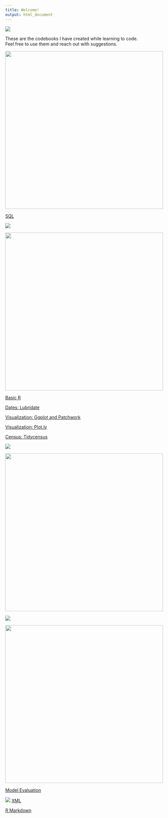 ---
title: Welcome!
output: html_document
---

![](https://raw.githubusercontent.com/social-lorax/howto_codebooks/master/images/cat.gif)

These are the codebooks I have created while learning to code.  
Feel free to use them and reach out with suggestions.

<img src="https://raw.githubusercontent.com/social-lorax/howto_codebooks/master/images/sql.png" width="500">
  
[SQL](sql.html)

![](https://raw.githubusercontent.com/social-lorax/howto_codebooks/master/images/underline_main.gif)

<img src="https://raw.githubusercontent.com/social-lorax/howto_codebooks/master/images/logo_r.png" width="500">

[Basic R](r_basic.html)  
  
[Dates: Lubridate](r_lubridate.html)

[Visualization: Ggplot and Patchwork](r_visualization.html)

[Visualization: Plot.ly](r_plotly.html)

[Census: Tidycensus](r_census.html)

\newline

![](https://raw.githubusercontent.com/social-lorax/howto_codebooks/master/images/underline_main.gif)

<img src="https://raw.githubusercontent.com/social-lorax/howto_codebooks/master/images/logo_python.png" width="500">

![](https://raw.githubusercontent.com/social-lorax/howto_codebooks/master/images/underline_main.gif)

<img src="https://raw.githubusercontent.com/social-lorax/howto_codebooks/master/images/logo_kaggle.png" width="500">

[Model Evaluation](K.1_Model_Eval_.html)

![](https://raw.githubusercontent.com/social-lorax/howto_codebooks/master/images/underline_main.gif)
[XML](xml.html)  
  
[R Markdown](markdown.html)
